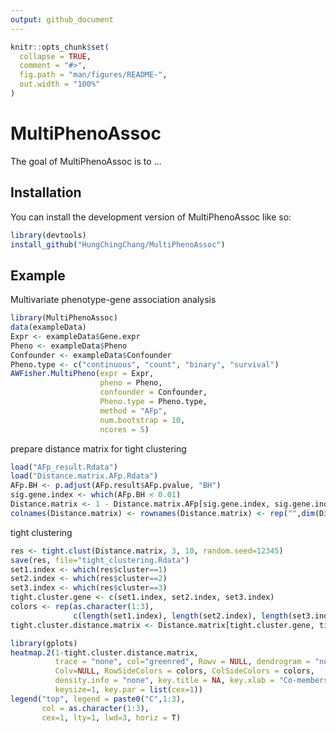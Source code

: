 ```yaml
---
output: github_document
---
```


<!-- README.md is generated from README.Rmd. Please edit that file -->

```r
knitr::opts_chunk$set(
  collapse = TRUE,
  comment = "#>",
  fig.path = "man/figures/README-",
  out.width = "100%"
)
```

# MultiPhenoAssoc

<!-- badges: start -->
<!-- badges: end -->

The goal of MultiPhenoAssoc is to ...

## Installation

You can install the development version of MultiPhenoAssoc like so:
```r
library(devtools)
install_github("HungChingChang/MultiPhenoAssoc")
```

## Example

Multivariate phenotype-gene association analysis
```r
library(MultiPhenoAssoc)
data(exampleData)
Expr <- exampleData$Gene.expr
Pheno <- exampleData$Pheno
Confounder <- exampleData$Confounder
Pheno.type <- c("continuous", "count", "binary", "survival")
AWFisher.MultiPheno(expr = Expr,
                    pheno = Pheno,
                    confounder = Confounder,
                    Pheno.type = Pheno.type,
                    method = "AFp",
                    num.bootstrap = 10,
                    ncores = 5)
```

prepare distance matrix for tight clustering
```r
load("AFp_result.Rdata")
load("Distance.matrix.AFp.Rdata")
AFp.BH <- p.adjust(AFp.result$AFp.pvalue, "BH")
sig.gene.index <- which(AFp.BH < 0.01)
Distance.matrix <- 1 - Distance.matrix.AFp[sig.gene.index, sig.gene.index]
colnames(Distance.matrix) <- rownames(Distance.matrix) <- rep("",dim(Distance.matrix)[1])
```

tight clustering
```r
res <- tight.clust(Distance.matrix, 3, 10, random.seed=12345)
save(res, file="tight_clustering.Rdata")
set1.index <- which(res$cluster==1)
set2.index <- which(res$cluster==2)
set3.index <- which(res$cluster==3)
tight.cluster.gene <- c(set1.index, set2.index, set3.index)
colors <- rep(as.character(1:3),
              c(length(set1.index), length(set2.index), length(set3.index)))
tight.cluster.distance.matrix <- Distance.matrix[tight.cluster.gene, tight.cluster.gene]

library(gplots)
heatmap.2(1-tight.cluster.distance.matrix,
          trace = "none", col="greenred", Rowv = NULL, dendrogram = "none",
          Colv=NULL, RowSideColors = colors, ColSideColors = colors,
          density.info = "none", key.title = NA, key.xlab = "Co-membership", key.ylab = NA,
          keysize=1, key.par = list(cex=1))
legend("top", legend = paste0("C",1:3),
       col = as.character(1:3),
       cex=1, lty=1, lwd=3, horiz = T)
```

